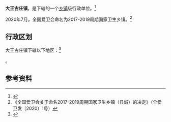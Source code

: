 {{中国乡级行政区|12/01/14/118/000
| 电话区号 = 22
}}

'''大王古庄镇'''，是{{PRC admin/fullname|12/01/14/118/000|3}}下辖的一个[[乡镇|乡镇]]级行政单位。<ref>{{PRC admin/ref sgc|{{PRC admin/parent|12/01/14/118/000}}}}</ref>

2020年7月，全国爱卫会命名{{PAGENAMEBASE}}为2017-2019周期国家卫生乡镇。<ref>《全国爱卫会关于命名2017-2019周期国家卫生乡镇（县城）的决定》（全爱卫发〔2020〕1号）</ref>

== 行政区划 ==

大王古庄镇下辖以下地区：<ref>{{PRC admin/ref sgc|12/01/14/118/000}}</ref>

{{PRC admin/children|12/01/14/118/000}}。

== 参考资料 ==

{{reflist}}

{{行政区划小作品}}
{{PRC admin/navcat|12/01/14/118/000}}